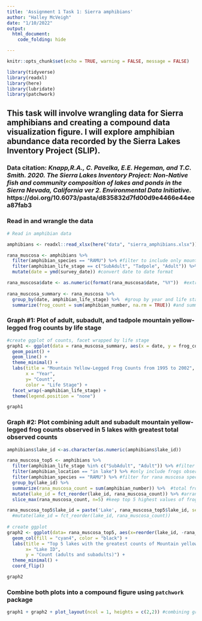 ```yaml
---
title: 'Assignment 1 Task 1: Sierra amphibians'
author: "Halley McVeigh"
date: "1/10/2022"
output: 
  html_document:
    code_folding: hide

---
```


```r
knitr::opts_chunk$set(echo = TRUE, warning = FALSE, message = FALSE)

library(tidyverse)
library(readxl)
library(here)
library(lubridate)
library(patchwork)
```

## This task will involve wrangling data for Sierra amphibians and creating a compound data visualization figure. I will explore amphibian abundance data recorded by the Sierra Lakes Inventory Project (SLIP).

### Data citation: *Knapp,R.A., C. Pavelka, E.E. Hegeman, and T.C. Smith. 2020. The Sierra Lakes Inventory Project: Non-Native fish and community composition of lakes and ponds in the Sierra Nevada, California ver 2. Environmental Data Initiative.* https://doi.org/10.6073/pasta/d835832d7fd00d9e4466e44eea87fab3


### Read in and wrangle the data

```r
# Read in amphibian data

amphibians <- readxl::read_xlsx(here("data", "sierra_amphibians.xlsx"))

rana_muscosa <- amphibians %>% 
  filter(amphibian_species == "RAMU") %>% #filter to include only mountain yellow-legged frog
  filter(amphibian_life_stage == c("SubAdult", "Tadpole", "Adult")) %>% 
  mutate(date = ymd(survey_date)) #convert date to date format

rana_muscosa$date <- as.numeric(format(rana_muscosa$date, "%Y"))  #extract just the year
  
rana_muscosa_summary <- rana_muscosa %>% 
  group_by(date, amphibian_life_stage) %>%  #group by year and life stage
  summarize(frog_count = sum(amphibian_number, na.rm = TRUE)) #and summarize counts of frogs
```

### Graph #1: Plot of adult, subadult, and tadpole mountain yellow-legged frog counts by life stage
```r
#create ggplot of counts, facet wrapped by life stage
graph1 <- ggplot(data = rana_muscosa_summary, aes(x = date, y = frog_count, color = amphibian_life_stage)) +
  geom_point() +
  geom_line() +
  theme_minimal() +
  labs(title = "Mountain Yellow-Legged Frog Counts from 1995 to 2002",
       x = "Year",
       y= "Count",
       color = "Life Stage") +
  facet_wrap(~amphibian_life_stage) +
  theme(legend.position = "none")

graph1
```

### Graph #2: Plot combining adult and subadult mountain yellow-legged frog counts observed in 5 lakes with greatest total observed counts

```r

amphibians$lake_id <-as.character(as.numeric(amphibians$lake_id))

rana_muscosa_top5 <- amphibians %>% 
  filter(amphibian_life_stage %in% c("SubAdult", "Adult")) %>% #filter to include only adult and subadult frogs (no tadpoles)
  filter(amphibian_location == "in lake") %>% #only include frogs observed in the lake
  filter(amphibian_species == "RAMU") %>% #filter for rana muscosa species
  group_by(lake_id) %>% 
  summarize(rana_muscosa_count = sum(amphibian_number)) %>%  #total frog counts per each lake
  mutate(lake_id = fct_reorder(lake_id, rana_muscosa_count)) %>% #arrange in descending order
  slice_max(rana_muscosa_count, n=5) #keep top 5 highest values of frog counts per lake

rana_muscosa_top5$lake_id = paste('Lake', rana_muscosa_top5$lake_id, sep = ' ')#%>%
  #mutate(lake_id = fct_reorder(lake_id, rana_muscosa_count))
  
# create ggplot
graph2 <- ggplot(data= rana_muscosa_top5, aes(x=reorder(lake_id, -rana_muscosa_count), y=rana_muscosa_count)) +
  geom_col(fill = "cyan4", color = "black") +
  labs(title = "Top 5 lakes with the greatest counts of Mountain yellow-legged adult and subadult frogs", 
       x= "Lake ID",
       y = "Count (adults and subadults)") +
  theme_minimal() +
  coord_flip()

graph2
```

### Combine both plots into a compound figure using `patchwork` package

```r

graph1 + graph2 + plot_layout(ncol = 1, heights = c(2,2)) #combining graph 1 and graph 2 on the same figure
```





